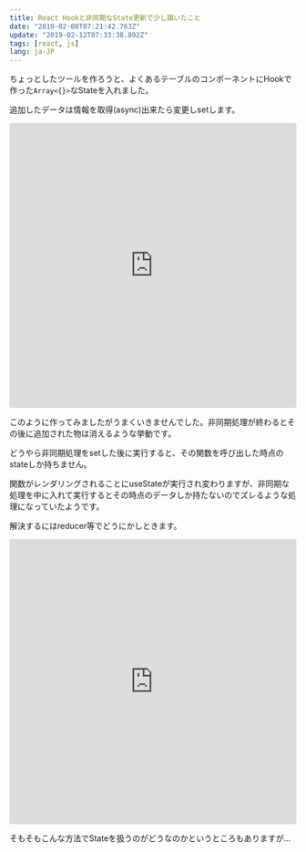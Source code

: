 ```yaml
---
title: React Hookと非同期なState更新で少し躓いたこと
date: "2019-02-08T07:21:42.763Z"
update: "2019-02-12T07:33:38.892Z"
tags: [react, js]
lang: ja-JP
---
```


ちょっとしたツールを作ろうと、よくあるテーブルのコンポーネントにHookで作った`Array<{}>`なStateを入れました。

追加したデータは情報を取得(async)出来たら変更しsetします。

<iframe src="https://codesandbox.io/embed/jk0l16nzw" style="width:100%; height:500px; border:0; border-radius: 4px; overflow:hidden;" sandbox="allow-modals allow-forms allow-popups allow-scripts allow-same-origin"></iframe>

このように作ってみましたがうまくいきませんでした。非同期処理が終わるとその後に追加された物は消えるような挙動です。

どうやら非同期処理をsetした後に実行すると、その関数を呼び出した時点のstateしか持ちません。

関数がレンダリングされることにuseStateが実行され変わりますが、非同期な処理を中に入れて実行するとその時点のデータしか持たないのでズレるような処理になっていたようです。

解決するにはreducer等でどうにかしときます。

<iframe src="https://codesandbox.io/embed/84l7nkmx9" style="width:100%; height:500px; border:0; border-radius: 4px; overflow:hidden;" sandbox="allow-modals allow-forms allow-popups allow-scripts allow-same-origin"></iframe>

そもそもこんな方法でStateを扱うのがどうなのかというところもありますが…
